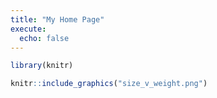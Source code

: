 ```yaml
---
title: "My Home Page"
execute: 
  echo: false
---
```


```r
library(knitr)

```

```r
knitr::include_graphics("size_v_weight.png")
```

